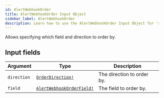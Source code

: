 ```yaml
---
id: AlertWebhookOrder
title: AlertWebhookOrder Input Object
sidebar_label: AlertWebhookOrder
description: Learn how to use the AlertWebhookOrder Input Object for 's API.
---
```


Allows specifying which field and direction to order by.

## Input fields

| Argument    | Type                                                                    | Description                |
| ----------- | ----------------------------------------------------------------------- | -------------------------- |
| `direction` | [`OrderDirection!`](api/schema/enum/OrderDirection.mdx)                 | The direction to order by. |
| `field`     | [`AlertWebhookOrderField!`](api/schema/enum/AlertWebhookOrderField.mdx) | The field to order by.     |
